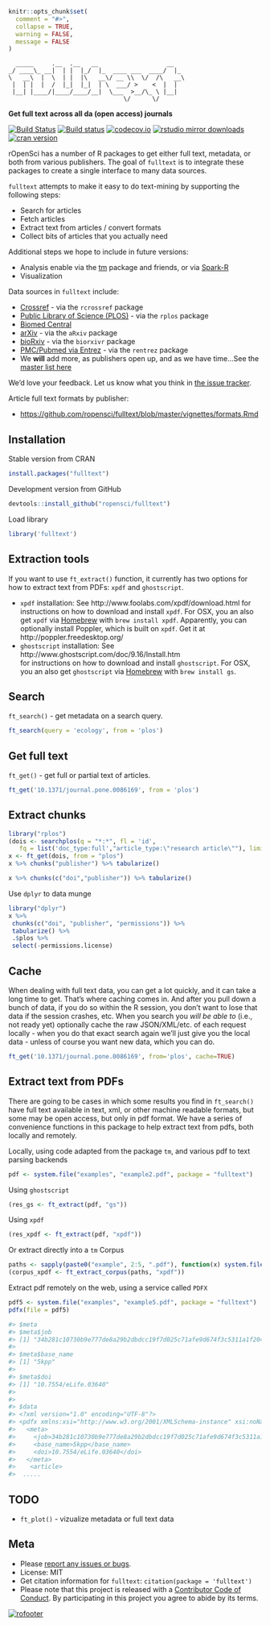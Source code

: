 ```r
knitr::opts_chunk$set(
  comment = "#>",
  collapse = TRUE,
  warning = FALSE,
  message = FALSE
)
```

```
  _____     .__  .__   __                   __
_/ ____\_ __|  | |  |_/  |_  ____ ___  ____/  |_
\   __\  |  \  | |  |\   __\/ __ \\  \/  /\   __\
 |  | |  |  /  |_|  |_|  | \  ___/ >    <  |  |
 |__| |____/|____/____/__|  \___  >__/\_ \ |__|
                                \/      \/
```

__Get full text across all da (open access) journals__

[![Build Status](https://api.travis-ci.org/ropensci/fulltext.png)](https://travis-ci.org/ropensci/fulltext)
[![Build status](https://ci.appveyor.com/api/projects/status/y487h3ec5wc2s20m/branch/master?svg=true)](https://ci.appveyor.com/project/sckott/fulltext/branch/master)
[![codecov.io](https://codecov.io/github/ropensci/fulltext/coverage.svg?branch=master)](https://codecov.io/github/ropensci/fulltext?branch=master)
[![rstudio mirror downloads](http://cranlogs.r-pkg.org/badges/fulltext)](https://github.com/metacran/cranlogs.app)
[![cran version](http://www.r-pkg.org/badges/version/fulltext)](http://cran.rstudio.com/web/packages/fulltext)

rOpenSci has a number of R packages to get either full text, metadata, or both from various publishers. The goal of `fulltext` is to integrate these packages to create a single interface to many data sources.

`fulltext` attempts to make it easy to do text-mining by supporting the following steps:

* Search for articles
* Fetch articles
* Extract text from articles / convert formats
* Collect bits of articles that you actually need

Additional steps we hope to include in future versions:

* Analysis enable via the [tm](https://cran.rstudio.com/web/packages/tm/) package and friends, or via [Spark-R](https://amplab-extras.github.io/SparkR-pkg/)
* Visualization

Data sources in `fulltext` include:

* [Crossref](http://www.crossref.org/) - via the `rcrossref` package
* [Public Library of Science (PLOS)](https://www.plos.org/) - via the `rplos` package
* [Biomed Central](http://www.biomedcentral.com/)
* [arXiv](https://arxiv.org) - via the `aRxiv` package
* [bioRxiv](http://biorxiv.org/) - via the `biorxivr` package
* [PMC/Pubmed via Entrez](http://www.ncbi.nlm.nih.gov/) - via the `rentrez` package
* We __will__ add more, as publishers open up, and as we have time...See the [master list here](https://github.com/ropensci/fulltext/issues/4#issuecomment-52376743)

We'd love your feedback. Let us know what you think in [the issue tracker](https://github.com/ropensci/fulltext/issues).

Article full text formats by publisher:

* [https://github.com/ropensci/fulltext/blob/master/vignettes/formats.Rmd](https://github.com/ropensci/fulltext/blob/master/vignettes/formats.Rmd)

## Installation

Stable version from CRAN

```r
install.packages("fulltext")
```

Development version from GitHub

```r
devtools::install_github("ropensci/fulltext")
```

Load library

```r
library('fulltext')
```

## Extraction tools

If you want to use `ft_extract()` function, it currently has two options for how to extract text from PDFs: `xpdf` and `ghostscript`. 

* `xpdf` installation: See http://www.foolabs.com/xpdf/download.html for instructions on how to download and install `xpdf`. For OSX, you an also get `xpdf` via [Homebrew](https://github.com/homebrew/homebrew-x11/blob/master/xpdf.rb) with `brew install xpdf`. Apparently, you can optionally install Poppler, which is built on `xpdf`. Get it at http://poppler.freedesktop.org/
* `ghostscript` installation: See http://www.ghostscript.com/doc/9.16/Install.htm  
for instructions on how to download and install `ghostscript`. For OSX, you an also get `ghostscript` via [Homebrew](https://github.com/Homebrew/homebrew/blob/master/Library/Formula/ghostscript.rb) with `brew install gs`.

## Search

`ft_search()` - get metadata on a search query.

```r
ft_search(query = 'ecology', from = 'plos')
```

## Get full text

`ft_get()` - get full or partial text of articles.

```r
ft_get('10.1371/journal.pone.0086169', from = 'plos')
```

## Extract chunks

```r
library("rplos")
(dois <- searchplos(q = "*:*", fl = 'id',
   fq = list('doc_type:full',"article_type:\"research article\""), limit = 5)$data$id)
x <- ft_get(dois, from = "plos")
x %>% chunks("publisher") %>% tabularize()
```

```r
x %>% chunks(c("doi","publisher")) %>% tabularize()
```

Use `dplyr` to data munge

```r
library("dplyr")
x %>%
 chunks(c("doi", "publisher", "permissions")) %>%
 tabularize() %>%
 .$plos %>%
 select(-permissions.license)
```

## Cache

When dealing with full text data, you can get a lot quickly, and it can take a long time to get. That's where caching comes in. And after you pull down a bunch of data, if you do so within the R session, you don't want to lose that data if the session crashes, etc. When you search you _will be able to_ (i.e., not ready yet) optionally cache the raw JSON/XML/etc. of each request locally - when you do that exact search again we'll just give you the local data - unless of course you want new data, which you can do.

```r
ft_get('10.1371/journal.pone.0086169', from='plos', cache=TRUE)
```

## Extract text from PDFs

There are going to be cases in which some results you find in `ft_search()` have full text available in text, xml, or other machine readable formats, but some may be open access, but only in pdf format. We have a series of convenience functions in this package to help extract text from pdfs, both locally and remotely.

Locally, using code adapted from the package `tm`, and various pdf to text parsing backends

```r
pdf <- system.file("examples", "example2.pdf", package = "fulltext")
```

Using `ghostscript`

```r
(res_gs <- ft_extract(pdf, "gs"))
```

Using `xpdf`

```r
(res_xpdf <- ft_extract(pdf, "xpdf"))
```

Or extract directly into a `tm` Corpus

```r
paths <- sapply(paste0("example", 2:5, ".pdf"), function(x) system.file("examples", x, package = "fulltext"))
(corpus_xpdf <- ft_extract_corpus(paths, "xpdf"))
```

Extract pdf remotely on the web, using a service called `PDFX`

```r
pdf5 <- system.file("examples", "example5.pdf", package = "fulltext")
pdfx(file = pdf5)
```

```r
#> $meta
#> $meta$job
#> [1] "34b281c10730b9e777de8a29b2dbdcc19f7d025c71afe9d674f3c5311a1f2044"
#>
#> $meta$base_name
#> [1] "5kpp"
#>
#> $meta$doi
#> [1] "10.7554/eLife.03640"
#>
#>
#> $data
#> <?xml version="1.0" encoding="UTF-8"?>
#> <pdfx xmlns:xsi="http://www.w3.org/2001/XMLSchema-instance" xsi:noNamespaceSchemaLocation="http://pdfx.cs.man.ac.uk/static/article-schema.xsd">
#>   <meta>
#>     <job>34b281c10730b9e777de8a29b2dbdcc19f7d025c71afe9d674f3c5311a1f2044</job>
#>     <base_name>5kpp</base_name>
#>     <doi>10.7554/eLife.03640</doi>
#>   </meta>
#>    <article>
#>  .....
```

## TODO

* `ft_plot()` - vizualize metadata or full text data

## Meta

* Please [report any issues or bugs](https://github.com/ropensci/fulltext/issues).
* License: MIT
* Get citation information for `fulltext`: `citation(package = 'fulltext')`
* Please note that this project is released with a [Contributor Code of Conduct](CONDUCT.md). By participating in this project you agree to abide by its terms.

[![rofooter](http://ropensci.org/public_images/github_footer.png)](http://ropensci.org)
